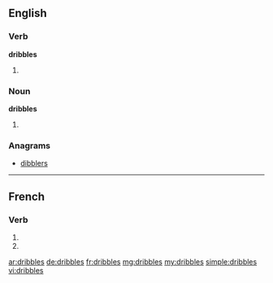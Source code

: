 {{also|dribblés}}
==English==

===Verb===
'''dribbles'''

# {{third-person singular of|[[dribble]]}}

===Noun===
'''dribbles'''

# {{plural of|[[dribble]]}}

===Anagrams===
* [[dibblers#English|dibblers]]

----

==French==

===Verb===
{{fr-verb-form}}

# {{conjugation of|dribbler||2|s|pres|ind|lang=fr}}
# {{conjugation of|dribbler||2|s|pres|sub|lang=fr}}

[[ar:dribbles]]
[[de:dribbles]]
[[fr:dribbles]]
[[mg:dribbles]]
[[my:dribbles]]
[[simple:dribbles]]
[[vi:dribbles]]